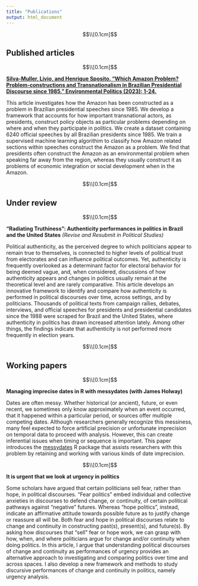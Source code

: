 ```yaml
---
title: "Publications"
output: html_document
---
```


<style type="text/css">
h1 {
  font-size: 45px;
  text-align: center;
}
h1.title {
  font-size: 40px;
  text-align: center;
}
</style>

$$\\[0.1cm]$$

## Published articles

$$\\[0.1cm]$$

[**Silva-Muller, Livio, and Henrique Sposito. "Which Amazon Problem? Problem-constructions and Transnationalism in Brazilian Presidential Discourse since 1985." Environmental Politics (2023): 1-24.**](https://www.tandfonline.com/doi/full/10.1080/09644016.2023.2220639)

This article investigates how the Amazon has been constructed as a problem in Brazilian presidential speeches since 1985. We develop a framework that accounts for how important transnational actors, as presidents, construct policy objects as particular problems depending on where and when they participate in politics. We create a dataset containing 6240 official speeches by all Brazilian presidents since 1985. We train a supervised machine learning algorithim to classify how Amazon related sections within speeches construct the Amazon as a problem. We find that presidents often construct the Amazon as an environmental problem when speaking far away from the region, whereas they usually construct it as problems of economic integration or social development when in the Amazon.

$$\\[0.1cm]$$

## Under review

$$\\[0.1cm]$$

**"Radiating Truthiness": Authenticity performances in politics in Brazil and the United States** *(Revise and Resubmit in Political Studies)*

Political authenticity, as the perceived degree to which politicians appear to remain true to themselves, is connected to higher levels of political trust from electorates and can influence political outcomes. Yet, authenticity is frequently overlooked as a determinant factor for electoral behavior for being deemed vague, and, when considered, discussions of how authenticity appears and changes in politics usually remain at the theoretical level and are rarely comparative. This article develops an innovative framework to identify and compare how authenticity is performed in political discourses over time, across settings, and by politicians. Thousands of political texts from campaign rallies, debates, interviews, and official speeches for presidents and presidential candidates since the 1988 were scraped for Brazil and the United States, where authenticity in politics has drawn increased attention lately. Among other things, the findings indicate that authenticity is not performed more frequently in election years.

$$\\[0.1cm]$$

## Working papers

$$\\[0.1cm]$$

**Managing imprecise dates in R with messydates (with James Holway)**

Dates are often messy. Whether historical (or ancient), future, or even recent, we sometimes only know approximately when an event occurred, that it happened within a particular period, or sources offer multiple competing dates. Although researchers generally recognize this messiness, many feel expected to force artificial precision or unfortunate imprecision on temporal data to proceed with analysis. However, this can create inferential issues when timing or sequence is important. This paper introduces the [messydates](https://globalgov.github.io/messydates/) R package that assists researchers with this problem by retaining and working with various kinds of date imprecision.

$$\\[0.1cm]$$

**It is urgent that we look at urgency in politics**

Some scholars have argued that certain politicians sell fear, rather than hope, in political discourses. “Fear politics” embed individual and collective anxieties in discourses to defend change, or continuity, of certain political pathways against “negative” futures. Whereas “hope politics”, instead, indicate an affirmative attitude towards possible future as to justify change or reassure all will be. Both fear and hope in political discourses relate to change and continuity in constructing past(s), present(s), and future(s). By asking how discourses that “sell” fear or hope work, we can grasp with how, when, and where politicians argue for change and/or continuity when doing politics. In this article, I argue that understanding political discourses of change and continuity as performances of urgency provides an alternative approach to investigating and comparing politics over time and across spaces. I also develop a new framework and methods to study discursive performances of change and continuity in politics, namely urgency analysis.
